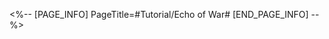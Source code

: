 <%-- [PAGE_INFO]
PageTitle=#Tutorial/Echo of War#
[END_PAGE_INFO] --%>
{{Tutorial
|sort      = 510501
|title     = Echo of War
|subtitle  = 
|type      = Adventure
|about     = 
|image1    = Tutorial Echo of War 1.png{{subst:void|<!--$UPLOAD:<<SpriteOutput/TutorialPic/TutorialPage_510501.png>-<Tutorial Echo of War 1.png>-<Tutorial Files>>-->}}
|text1     = War memories of past formidable foes are still fresh. Use {{Color|h|nobold=1|Echo of War}} to relive past battles. Upon victory, there is a chance that you will gain rewards such as {{Color|h|nobold=1|Trace Materials}}, {{Color|h|nobold=1|Rare Light Cones}}, and {{Color|h|nobold=1|Relics}}.
}}